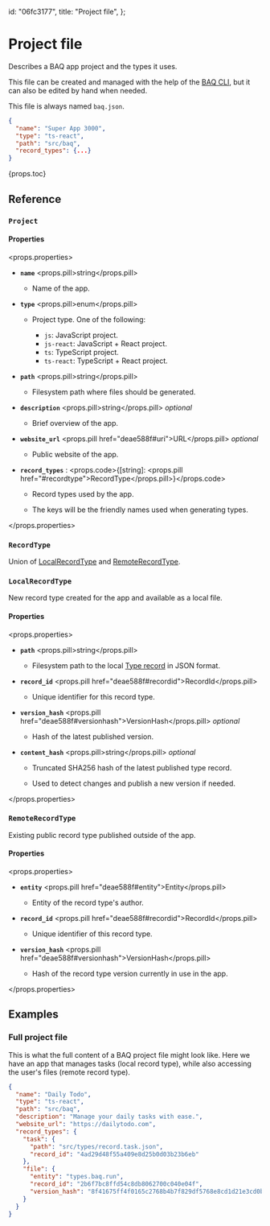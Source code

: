   id: "06fc3177",
  title: "Project file",
};

# Project file

Describes a BAQ app project and the types it uses.

This file can be created and managed with the help of the [BAQ CLI](6bf5f232), but it can also be edited by hand when needed.

This file is always named `baq.json`.

```json
{
  "name": "Super App 3000",
  "type": "ts-react",
  "path": "src/baq",
  "record_types": {...}
}
```

{props.toc}

## Reference

### `Project`

#### Properties

<props.properties>

- **`name`** <props.pill>string</props.pill>

  - Name of the app.

- **`type`** <props.pill>enum</props.pill>

  - Project type. One of the following:

    - `js`: JavaScript project.
    - `js-react`: JavaScript + React project.
    - `ts`: TypeScript project.
    - `ts-react`: TypeScript + React project.

- **`path`** <props.pill>string</props.pill>

  - Filesystem path where files should be generated.

- **`description`** <props.pill>string</props.pill> _optional_

  - Brief overview of the app.

- **`website_url`** <props.pill href="deae588f#uri">URL</props.pill> _optional_

  - Public website of the app.

- **`record_types`** : <props.code>\{[string]: <props.pill href="#recordtype">RecordType</props.pill>\}</props.code>

  - Record types used by the app.

  - The keys will be the friendly names used when generating types.

</props.properties>

### `RecordType`

Union of [LocalRecordType](#localrecordtype) and [RemoteRecordType](#remoterecordtype).

### `LocalRecordType`

New record type created for the app and available as a local file.

#### Properties

<props.properties>

- **`path`** <props.pill>string</props.pill>

  - Filesystem path to the local [Type record](27a5d157) in JSON format.

- **`record_id`** <props.pill href="deae588f#recordid">RecordId</props.pill>

  - Unique identifier for this record type.

- **`version_hash`** <props.pill href="deae588f#versionhash">VersionHash</props.pill> _optional_

  - Hash of the latest published version.

- **`content_hash`** <props.pill>string</props.pill> _optional_

  - Truncated SHA256 hash of the latest published type record.

  - Used to detect changes and publish a new version if needed.

</props.properties>

### `RemoteRecordType`

Existing public record type published outside of the app.

#### Properties

<props.properties>

- **`entity`** <props.pill href="deae588f#entity">Entity</props.pill>

  - Entity of the record type's author.

- **`record_id`** <props.pill href="deae588f#recordid">RecordId</props.pill>

  - Unique identifier of this record type.

- **`version_hash`** <props.pill href="deae588f#versionhash">VersionHash</props.pill>

  - Hash of the record type version currently in use in the app.

</props.properties>

## Examples

### Full project file

This is what the full content of a BAQ project file might look like. Here we have an app that manages tasks (local record type), while also accessing the user's files (remote record type).

```json
{
  "name": "Daily Todo",
  "type": "ts-react",
  "path": "src/baq",
  "description": "Manage your daily tasks with ease.",
  "website_url": "https://dailytodo.com",
  "record_types": {
    "task": {
      "path": "src/types/record.task.json",
      "record_id": "4ad29d48f55a409e8d25b0d03b23b6eb"
    },
    "file": {
      "entity": "types.baq.run",
      "record_id": "2b6f7bc8ffd54c8db8062700c040e04f",
      "version_hash": "8f41675ff4f0165c2768b4b7f829df5768e8cd1d21e3cd0b3c9cd0fd73c7f151"
    }
  }
}
```
